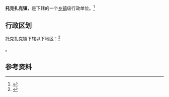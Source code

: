 {{中国乡级行政区|65/31/21/100/000}}

'''托克扎克镇'''，是{{PRC admin/fullname|65/31/21/100/000|3}}下辖的一个[[乡镇|乡镇]]级行政单位。<ref>{{PRC admin/ref sgc|{{PRC admin/parent|65/31/21/100/000}}}}</ref>

== 行政区划 ==

托克扎克镇下辖以下地区：<ref>{{PRC admin/ref sgc|65/31/21/100/000}}</ref>

{{PRC admin/children|65/31/21/100/000}}。

== 参考资料 ==

{{reflist}}

{{行政区划小作品}}
{{PRC admin/navcat|65/31/21/100/000}}